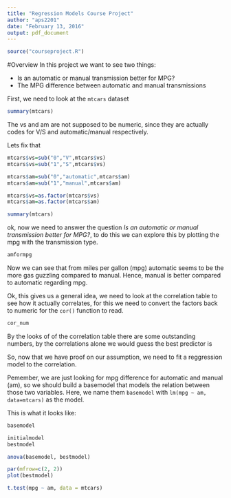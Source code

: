 ```yaml
---
title: "Regression Models Course Project"
author: "aps2201"
date: "February 13, 2016"
output: pdf_document
---
```


```r
source("courseproject.R")
```

#Overview
In this project we want to see two things:

* Is an automatic or manual transmission better for MPG?
* The MPG difference between automatic and manual transmissions

First, we need to look at the `mtcars` dataset

```r
summary(mtcars)
```

The vs and am are not supposed to be numeric, since they are actually codes for V/S and automatic/manual respectively.

Lets fix that

```r
mtcars$vs=sub("0","V",mtcars$vs)
mtcars$vs=sub("1","S",mtcars$vs)

mtcars$am=sub("0","automatic",mtcars$am)
mtcars$am=sub("1","manual",mtcars$am)

mtcars$vs=as.factor(mtcars$vs)
mtcars$am=as.factor(mtcars$am)
```

```r
summary(mtcars)
```

ok, now we need to answer the question *Is an automatic or manual transmission better for MPG?*, to do this we can explore this by plotting the mpg with the transmission type.

```r
amformpg
```

Now we can see that from miles per gallon (mpg) automatic seems to be the more gas guzzling compared to manual. Hence, manual is better compared to automatic regarding mpg.

Ok, this gives us a general idea, we need to look at the correlation table to see how it actually correlates, for this we need to convert the factors back to numeric for the `cor()` function to read.

```r
cor_num
```
By the looks of of the correlation table there are some outstanding numbers, by the correlations alone we would guess the best predictor is 

So, now that we have proof on our assumption, we need to fit a reggression model to the correlation.

Pemember, we are just looking for mpg difference for automatic and manual (am), so we should build a basemodel that models the relation between those two variables. Here, we name them `basemodel` with `lm(mpg ~ am, data=mtcars)` as the model. 

This is what it looks like:
```r
basemodel
```

```r
initialmodel
bestmodel
```

```r
anova(basemodel, bestmodel)
```

```r
par(mfrow=c(2, 2))
plot(bestmodel)
```

```r
t.test(mpg ~ am, data = mtcars)
```

